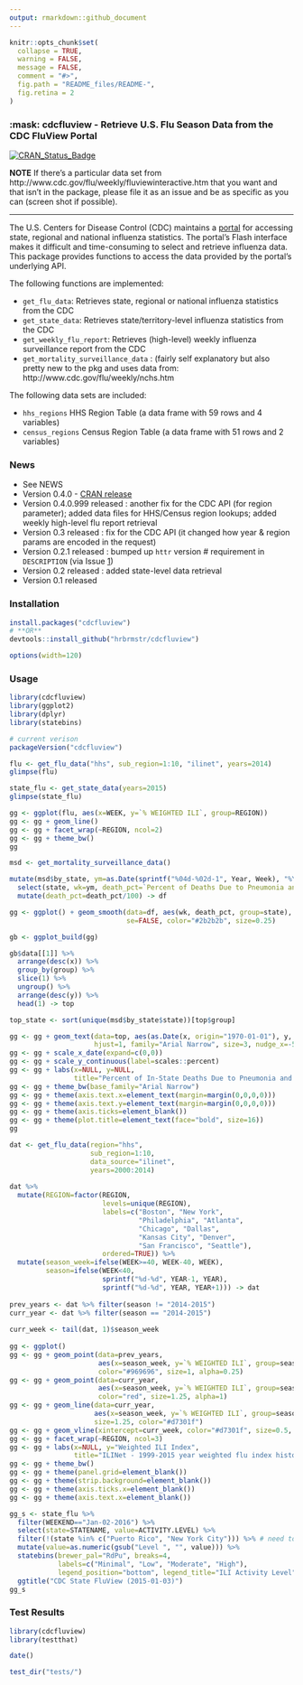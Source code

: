 ```yaml
---
output: rmarkdown::github_document
---
```


```r
knitr::opts_chunk$set(
  collapse = TRUE,
  warning = FALSE,
  message = FALSE,
  comment = "#>",
  fig.path = "README_files/README-",
  fig.retina = 2
)
```
### :mask: cdcfluview - Retrieve U.S. Flu Season Data from the CDC FluView Portal

[![CRAN_Status_Badge](http://www.r-pkg.org/badges/version/cdcfluview)](https://cran.r-project.org/package=cdcfluview)

**NOTE** If there's a particular data set from http://www.cdc.gov/flu/weekly/fluviewinteractive.htm that you want and that isn't in the package, please file it as an issue and be as specific as you can (screen shot if possible).

-----

The U.S. Centers for Disease Control (CDC) maintains a [portal](http://gis.cdc.gov/grasp/fluview/fluportaldashboard.html) for accessing state, regional and national influenza statistics. The portal's Flash interface makes it difficult and time-consuming to select and retrieve influenza data. This package provides functions to access the data provided by the portal's underlying API.

The following functions are implemented:

- `get_flu_data`:	Retrieves state, regional or national influenza statistics from the CDC
- `get_state_data`:	Retrieves state/territory-level influenza statistics from the CDC
- `get_weekly_flu_report`:	Retrieves (high-level) weekly influenza surveillance report from the CDC
- `get_mortality_surveillance_data` : (fairly self explanatory but also pretty new to the pkg and uses data from: http://www.cdc.gov/flu/weekly/nchs.htm

The following data sets are included:

- `hhs_regions`	HHS Region Table (a data frame with 59 rows and 4 variables)
- `census_regions`	Census Region Table (a data frame with 51 rows and 2 variables)

### News

- See NEWS
- Version 0.4.0 - [CRAN release](http://cran.r-project.org/web/packages/cdcfluview)
- Version 0.4.0.999 released : another fix for the CDC API (for region parameter); added data files for HHS/Census region lookups; added weekly high-level flu report retrieval
- Version 0.3 released : fix for the CDC API (it changed how year & region params are encoded in the request)
- Version 0.2.1 released : bumped up `httr` version # requirement in `DESCRIPTION` (via Issue [1](https://github.com/hrbrmstr/cdcfluview/issues/1))
- Version 0.2 released : added state-level data retrieval
- Version 0.1 released

### Installation

```r
install.packages("cdcfluview")
# **OR**
devtools::install_github("hrbrmstr/cdcfluview")
```

```r
options(width=120)
```

### Usage

```r
library(cdcfluview)
library(ggplot2)
library(dplyr)
library(statebins)

# current verison
packageVersion("cdcfluview")

flu <- get_flu_data("hhs", sub_region=1:10, "ilinet", years=2014)
glimpse(flu)

state_flu <- get_state_data(years=2015)
glimpse(state_flu)

gg <- ggplot(flu, aes(x=WEEK, y=`% WEIGHTED ILI`, group=REGION))
gg <- gg + geom_line()
gg <- gg + facet_wrap(~REGION, ncol=2)
gg <- gg + theme_bw()
gg
```

```r
msd <- get_mortality_surveillance_data()

mutate(msd$by_state, ym=as.Date(sprintf("%04d-%02d-1", Year, Week), "%Y-%U-%u")) %>% 
  select(state, wk=ym, death_pct=`Percent of Deaths Due to Pneumonia and Influenza`) %>% 
  mutate(death_pct=death_pct/100) -> df

gg <- ggplot() + geom_smooth(data=df, aes(wk, death_pct, group=state), 
                             se=FALSE, color="#2b2b2b", size=0.25) 

gb <- ggplot_build(gg)

gb$data[[1]] %>% 
  arrange(desc(x)) %>% 
  group_by(group) %>% 
  slice(1) %>% 
  ungroup() %>% 
  arrange(desc(y)) %>% 
  head(1) -> top

top_state <- sort(unique(msd$by_state$state))[top$group]

gg <- gg + geom_text(data=top, aes(as.Date(x, origin="1970-01-01"), y, label=top_state),
                     hjust=1, family="Arial Narrow", size=3, nudge_x=-5, nudge_y=-0.001)
gg <- gg + scale_x_date(expand=c(0,0))
gg <- gg + scale_y_continuous(label=scales::percent)
gg <- gg + labs(x=NULL, y=NULL,
                title="Percent of In-State Deaths Due to Pneumonia and Pnfluenza (2010-Present)")
gg <- gg + theme_bw(base_family="Arial Narrow")
gg <- gg + theme(axis.text.x=element_text(margin=margin(0,0,0,0)))
gg <- gg + theme(axis.text.y=element_text(margin=margin(0,0,0,0)))
gg <- gg + theme(axis.ticks=element_blank())
gg <- gg + theme(plot.title=element_text(face="bold", size=16))
gg
```

```r
dat <- get_flu_data(region="hhs", 
                    sub_region=1:10, 
                    data_source="ilinet", 
                    years=2000:2014)
 
dat %>% 
  mutate(REGION=factor(REGION,
                       levels=unique(REGION),
                       labels=c("Boston", "New York",
                                "Philadelphia", "Atlanta",
                                "Chicago", "Dallas",
                                "Kansas City", "Denver",
                                "San Francisco", "Seattle"),
                       ordered=TRUE)) %>%
  mutate(season_week=ifelse(WEEK>=40, WEEK-40, WEEK),
         season=ifelse(WEEK<40,
                       sprintf("%d-%d", YEAR-1, YEAR),
                       sprintf("%d-%d", YEAR, YEAR+1))) -> dat
 
prev_years <- dat %>% filter(season != "2014-2015")
curr_year <- dat %>% filter(season == "2014-2015")
 
curr_week <- tail(dat, 1)$season_week
 
gg <- ggplot()
gg <- gg + geom_point(data=prev_years,
                      aes(x=season_week, y=`% WEIGHTED ILI`, group=season),
                      color="#969696", size=1, alpha=0.25)
gg <- gg + geom_point(data=curr_year,
                      aes(x=season_week, y=`% WEIGHTED ILI`, group=season),
                      color="red", size=1.25, alpha=1)
gg <- gg + geom_line(data=curr_year, 
                     aes(x=season_week, y=`% WEIGHTED ILI`, group=season),
                     size=1.25, color="#d7301f")
gg <- gg + geom_vline(xintercept=curr_week, color="#d7301f", size=0.5, linetype="dashed", alpha=0.5)
gg <- gg + facet_wrap(~REGION, ncol=3)
gg <- gg + labs(x=NULL, y="Weighted ILI Index", 
                title="ILINet - 1999-2015 year weighted flu index history by CDC region\nWeek Ending Jan 3, 2015 (Red == 2014-2015 season)\n")
gg <- gg + theme_bw()
gg <- gg + theme(panel.grid=element_blank())
gg <- gg + theme(strip.background=element_blank())
gg <- gg + theme(axis.ticks.x=element_blank())
gg <- gg + theme(axis.text.x=element_blank())
```

```r
gg_s <- state_flu %>%
  filter(WEEKEND=="Jan-02-2016") %>%
  select(state=STATENAME, value=ACTIVITY.LEVEL) %>%
  filter(!(state %in% c("Puerto Rico", "New York City"))) %>% # need to add PR to statebins
  mutate(value=as.numeric(gsub("Level ", "", value))) %>%
  statebins(brewer_pal="RdPu", breaks=4, 
            labels=c("Minimal", "Low", "Moderate", "High"),
            legend_position="bottom", legend_title="ILI Activity Level") +
  ggtitle("CDC State FluView (2015-01-03)")
gg_s
```

### Test Results

```r
library(cdcfluview)
library(testthat)

date()

test_dir("tests/")
```

